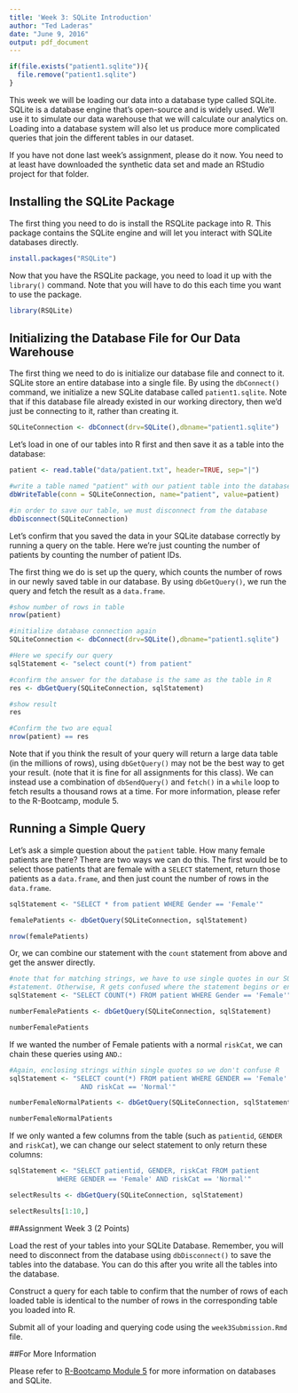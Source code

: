 ```yaml
---
title: 'Week 3: SQLite Introduction'
author: "Ted Laderas"
date: "June 9, 2016"
output: pdf_document
---
```


```r
if(file.exists("patient1.sqlite")){
  file.remove("patient1.sqlite")
}
```

This week we will be loading our data into a database type called SQLite. SQLite is a database engine that's open-source and is widely used. We'll use it to simulate our data warehouse that we will calculate our analytics on. Loading into a database system will also let us produce more complicated queries that join the different tables in our dataset. 

If you have not done last week's assignment, please do it now. You need to at least have downloaded the synthetic data set and made an RStudio project for that folder.

## Installing the SQLite Package

The first thing you need to do is install the RSQLite package into R. This package contains the SQLite engine and will let you interact with SQLite databases directly.

```r
install.packages("RSQLite")
```

Now that you have the RSQLite package, you need to load it up with the `library()` command. Note that you will have to do this each time you want to use the package.

```r
library(RSQLite)
```

## Initializing the Database File for Our Data Warehouse

The first thing we need to do is initialize our database file and connect to it. SQLite store an entire database into a single file. By using the `dbConnect()` command, we initialize a new SQLite database called `patient1.sqlite`. Note that if this database file already existed in our working directory, then we'd just be connecting to it, rather than creating it.

```r
SQLiteConnection <- dbConnect(drv=SQLite(),dbname="patient1.sqlite")
```

Let's load in one of our tables into R first and then save it as a table into the database:

```r
patient <- read.table("data/patient.txt", header=TRUE, sep="|")

#write a table named "patient" with our patient table into the database
dbWriteTable(conn = SQLiteConnection, name="patient", value=patient)

#in order to save our table, we must disconnect from the database
dbDisconnect(SQLiteConnection)
```

Let's confirm that you saved the data in your SQLite database correctly by running a query on the table. Here we're just counting the number of patients by counting the number of patient IDs.

The first thing we do is set up the query, which counts the number of rows in our newly saved table in our database. By using `dbGetQuery()`, we run the query and fetch the result as a `data.frame`. 

```r
#show number of rows in table
nrow(patient)

#initialize database connection again
SQLiteConnection <- dbConnect(drv=SQLite(),dbname="patient1.sqlite")

#Here we specify our query 
sqlStatement <- "select count(*) from patient"

#confirm the answer for the database is the same as the table in R
res <- dbGetQuery(SQLiteConnection, sqlStatement)

#show result
res

#Confirm the two are equal
nrow(patient) == res
```

Note that if you think the result of your query will return a large data table (in the millions of rows), using `dbGetQuery()` may not be the best way to get your result. (note that it is fine for all assignments for this class).  We can instead use a combination of `dbSendQuery()` and `fetch()` in a `while` loop to fetch results a thousand rows at a time. For more information, please refer to the R-Bootcamp, module 5.

## Running a Simple Query

Let's ask a simple question about the `patient` table. How many female patients are there? There are two ways we can do this. The first would be to select those patients that are female with a `SELECT` statement, return those patients as a `data.frame`, and then just count the number of rows in the `data.frame`.

```r
sqlStatement <- "SELECT * from patient WHERE Gender == 'Female'"

femalePatients <- dbGetQuery(SQLiteConnection, sqlStatement)

nrow(femalePatients)
```

Or, we can combine our statement with the `count` statement from above and get the answer directly.

```r
#note that for matching strings, we have to use single quotes in our SQL
#statement. Otherwise, R gets confused where the statement begins or ends.
sqlStatement <- "SELECT COUNT(*) FROM patient WHERE Gender == 'Female'"

numberFemalePatients <- dbGetQuery(SQLiteConnection, sqlStatement)

numberFemalePatients
```

If we wanted the number of Female patients with a normal `riskCat`, we can chain these queries using `AND`.:

```r
#Again, enclosing strings within single quotes so we don't confuse R
sqlStatement <- "SELECT count(*) FROM patient WHERE GENDER == 'Female' 
                  AND riskCat == 'Normal'"

numberFemaleNormalPatients <- dbGetQuery(SQLiteConnection, sqlStatement)

numberFemaleNormalPatients
```

If we only wanted a few columns from the table (such as `patientid`, `GENDER` and `riskCat`), we can change our select statement to only return these columns:

```r
sqlStatement <- "SELECT patientid, GENDER, riskCat FROM patient 
            WHERE GENDER == 'Female' AND riskCat == 'Normal'"

selectResults <- dbGetQuery(SQLiteConnection, sqlStatement)

selectResults[1:10,]
```

##Assignment Week 3 (2 Points)

Load the rest of your tables into your SQLite Database. Remember, you will need to disconnect from the database using `dbDisconnect()` to save the tables into the database. You can do this after you write all the tables into the database. 

Construct a query for each table to confirm that the number of rows of each loaded table is identical to the number of rows in the corresponding table you loaded into R. 

Submit all of your loading and querying code using the `week3Submission.Rmd` file. 

##For More Information

Please refer to [R-Bootcamp Module 5](https://github.com/laderast/r-bootcamp/tree/master/module5) for more information on databases and SQLite.

